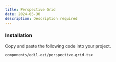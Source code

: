 ```yaml
---
title: Perspective Grid
date: 2024-05-30
description: Description required
---
```


<ComponentPreview name="perspective-grid-demo" />

<Steps>

### Installation

Copy and paste the following code into your project.

```text
components/edil-ozi/perspective-grid.tsx
```

<ComponentSource name="perspective-grid" />

</Steps>
